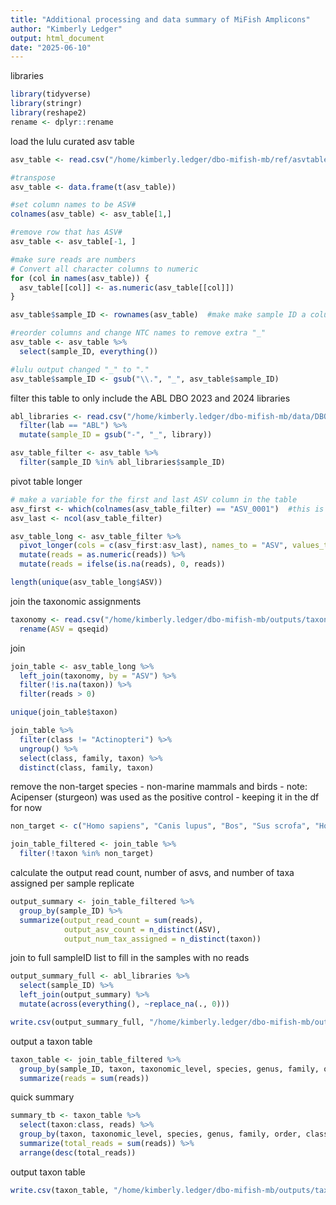 ```yaml
---
title: "Additional processing and data summary of MiFish Amplicons"
author: "Kimberly Ledger"
output: html_document
date: "2025-06-10"
---
```


libraries
```r
library(tidyverse)
library(stringr)
library(reshape2)
rename <- dplyr::rename
```

load the lulu curated asv table 
```r
asv_table <- read.csv("/home/kimberly.ledger/dbo-mifish-mb/ref/asvtable_lulu98.csv") 

#transpose 
asv_table <- data.frame(t(asv_table))

#set column names to be ASV# 
colnames(asv_table) <- asv_table[1,]

#remove row that has ASV#
asv_table <- asv_table[-1, ]

#make sure reads are numbers
# Convert all character columns to numeric
for (col in names(asv_table)) {
  asv_table[[col]] <- as.numeric(asv_table[[col]])
}

asv_table$sample_ID <- rownames(asv_table)  #make make sample ID a column 

#reorder columns and change NTC names to remove extra "_"
asv_table <- asv_table %>%
  select(sample_ID, everything()) 

#lulu output changed "_" to "."
asv_table$sample_ID <- gsub("\\.", "_", asv_table$sample_ID) 
```

filter this table to only include the ABL DBO 2023 and 2024 libraries 
```r
abl_libraries <- read.csv("/home/kimberly.ledger/dbo-mifish-mb/data/DBO2020to2024_metadata.csv") %>%
  filter(lab == "ABL") %>% 
  mutate(sample_ID = gsub("-", "_", library))

asv_table_filter <- asv_table %>%
  filter(sample_ID %in% abl_libraries$sample_ID)
```


pivot table longer 
```r
# make a variable for the first and last ASV column in the table
asv_first <- which(colnames(asv_table_filter) == "ASV_0001")  #this is the first asv column in this dataframe
asv_last <- ncol(asv_table_filter)

asv_table_long <- asv_table_filter %>%
  pivot_longer(cols = c(asv_first:asv_last), names_to = "ASV", values_to = "reads") %>%
  mutate(reads = as.numeric(reads)) %>%
  mutate(reads = ifelse(is.na(reads), 0, reads))

length(unique(asv_table_long$ASV))
```

join the taxonomic assignments
```r
taxonomy <- read.csv("/home/kimberly.ledger/dbo-mifish-mb/outputs/taxonomy_20250610_collapsed.csv") %>%
  rename(ASV = qseqid)
```

join
```r
join_table <- asv_table_long %>%
  left_join(taxonomy, by = "ASV") %>%
  filter(!is.na(taxon)) %>%
  filter(reads > 0) 

unique(join_table$taxon)

join_table %>%
  filter(class != "Actinopteri") %>%
  ungroup() %>%
  select(class, family, taxon) %>%
  distinct(class, family, taxon)
```

remove the non-target species - non-marine mammals and birds
- note: Acipenser (sturgeon) was used as the positive control - keeping it in the df for now
```r
non_target <- c("Homo sapiens", "Canis lupus", "Bos", "Sus scrofa", "Hominidae", "Phasianidae", "Ovis")

join_table_filtered <- join_table %>%
  filter(!taxon %in% non_target)
```

calculate the output read count, number of asvs, and number of taxa assigned per sample replicate 
```r
output_summary <- join_table_filtered %>%
  group_by(sample_ID) %>%
  summarize(output_read_count = sum(reads),
            output_asv_count = n_distinct(ASV),
            output_num_tax_assigned = n_distinct(taxon))
```

join to full sampleID list to fill in the samples with no reads 
```r
output_summary_full <- abl_libraries %>%
  select(sample_ID) %>%
  left_join(output_summary) %>%
  mutate(across(everything(), ~replace_na(., 0)))
```

```r
write.csv(output_summary_full, "/home/kimberly.ledger/dbo-mifish-mb/outputs/output_read_summary.csv")
```

output a taxon table 
```r
taxon_table <- join_table_filtered %>%
  group_by(sample_ID, taxon, taxonomic_level, species, genus, family, order, class, kingdom) %>%
  summarize(reads = sum(reads))
```

quick summary
```r
summary_tb <- taxon_table %>%
  select(taxon:class, reads) %>% 
  group_by(taxon, taxonomic_level, species, genus, family, order, class) %>%
  summarize(total_reads = sum(reads)) %>% 
  arrange(desc(total_reads))
```


output taxon table 
```r
write.csv(taxon_table, "/home/kimberly.ledger/dbo-mifish-mb/outputs/taxon_table.csv")
```

